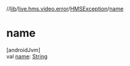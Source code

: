 //[lib](../../../index)/[live.hms.video.error](../index)/[HMSException](index)/[name](name)

# name

[androidJvm]\
val [name](name): [String](https://kotlinlang.org/api/latest/jvm/stdlib/kotlin/-string/index.html)
